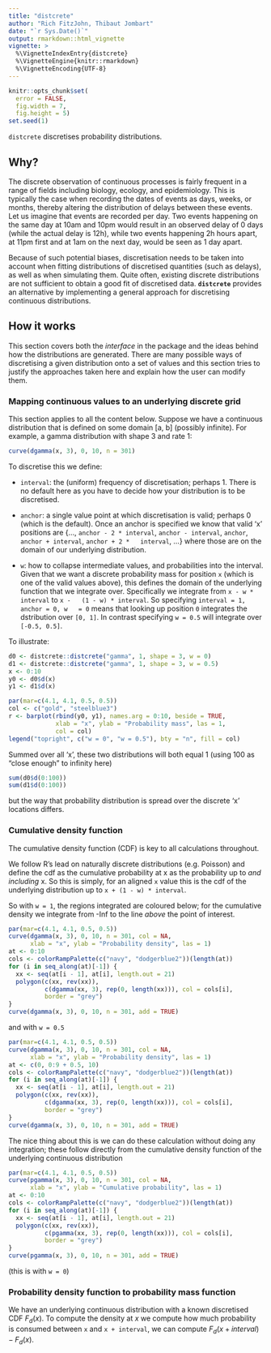 ---
title: "distcrete"
author: "Rich FitzJohn, Thibaut Jombart"
date: "`r Sys.Date()`"
output: rmarkdown::html_vignette
vignette: >
  %\VignetteIndexEntry{distcrete}
  %\VignetteEngine{knitr::rmarkdown}
  %\VignetteEncoding{UTF-8}
---

``` {r echo = FALSE, results = "hide"}
knitr::opts_chunk$set(
  error = FALSE,
  fig.width = 7,
  fig.height = 5)
set.seed(1)
```

`distcrete` discretises probability distributions.

## Why?

The discrete observation of continuous processes is fairly frequent in a
range of fields including biology, ecology, and epidemiology. This is
typically the case when recording the dates of events as days, weeks, or
months, thereby altering the distribution of delays between these events. Let
us imagine that events are recorded per day. Two events happening on the same
day at 10am and 10pm would result in an observed delay of 0 days (while the
actual delay is 12h), while two events happening 2h hours apart, at 11pm
first and at 1am on the next day, would be seen as 1 day apart.


Because of such potential biases, discretisation needs to be taken into
account when fitting distributions of discretised quantities (such as
delays), as well as when simulating them. Quite often, existing discrete
distributions are not sufficient to obtain a good fit of discretised
data. **`distcrete`** provides an alternative by implementing a general
approach for discretising continuous distributions.


## How it works

This section covers both the _interface_ in the package and the
ideas behind how the distributions are generated.  There are many
possible ways of discretising a given distribution onto a set of
values and this section tries to justify the approaches taken here
and explain how the user can modify them.

### Mapping continuous values to an underlying discrete grid

This section applies to all the content below.  Suppose we have a
continuous distribution that is defined on some domain [a, b]
(possibly infinite).  For example, a gamma distribution with shape
3 and rate 1:
``` {r }
curve(dgamma(x, 3), 0, 10, n = 301)
```

To discretise this we define:

* `interval`: the (uniform) frequency of discretisation; perhaps 1.
  There is no default here as you have to decide how your
  distribution is to be discretised.

* `anchor`: a single value point at which discretisation is valid;
  perhaps 0 (which is the default).  Once an anchor is specified we
  know that valid 'x' positions are {..., `anchor - 2 * interval`,
  `anchor - interval`, `anchor`, `anchor + interval`, `anchor + 2 *
  interval`, ...} where those are on the domain of our underlying
  distribution.

* `w`: how to collapse intermediate values, and probabilities into
  the interval.  Given that we want a discrete probability mass for
  position `x` (which is one of the valid values above), this
  defines the domain of the underlying function that we integrate
  over.  Specifically we integrate from `x - w * interval` to `x -
  (1 - w) * interval`.  So specifying `interval = 1, anchor = 0, w
  = 0` means that looking up position `0` integrates the
  dstribution over `[0, 1]`.  In contrast specifying `w = 0.5` will
  integrate over `[-0.5, 0.5]`.

To illustrate:
``` {r }
d0 <- distcrete::distcrete("gamma", 1, shape = 3, w = 0)
d1 <- distcrete::distcrete("gamma", 1, shape = 3, w = 0.5)
x <- 0:10
y0 <- d0$d(x)
y1 <- d1$d(x)

par(mar=c(4.1, 4.1, 0.5, 0.5))
col <- c("gold", "steelblue3")
r <- barplot(rbind(y0, y1), names.arg = 0:10, beside = TRUE,
             xlab = "x", ylab = "Probability mass", las = 1,
             col = col)
legend("topright", c("w = 0", "w = 0.5"), bty = "n", fill = col)
```

Summed over all 'x', these two distributions will both equal 1
(using 100 as "close enough" to infinity here)
``` {r }
sum(d0$d(0:100))
sum(d1$d(0:100))
```

but the way that probability distribution is spread over the
discrete 'x' locations differs.

### Cumulative density function

The cumulative density function (CDF) is key to all calculations
throughout.

We follow R's lead on naturally discrete distributions
(e.g. Poisson) and define the cdf as the cumulative probability at
x as the probability up to *and including* x.  So this is simply,
for an aligned `x` value this is the cdf of the underlying
distribution up to `x + (1 - w) * interval`.

So with `w = 1`, the regions integrated are coloured below; for the
cumulative density we integrate from -Inf to the line *above* the
point of interest.

``` {r echo = FALSE}
par(mar=c(4.1, 4.1, 0.5, 0.5))
curve(dgamma(x, 3), 0, 10, n = 301, col = NA,
      xlab = "x", ylab = "Probability density", las = 1)
at <- 0:10
cols <- colorRampPalette(c("navy", "dodgerblue2"))(length(at))
for (i in seq_along(at)[-1]) {
  xx <- seq(at[i - 1], at[i], length.out = 21)
  polygon(c(xx, rev(xx)),
          c(dgamma(xx, 3), rep(0, length(xx))), col = cols[i],
          border = "grey")
}
curve(dgamma(x, 3), 0, 10, n = 301, add = TRUE)
```

and with `w = 0.5`
``` {r echo = FALSE}
par(mar=c(4.1, 4.1, 0.5, 0.5))
curve(dgamma(x, 3), 0, 10, n = 301, col = NA,
      xlab = "x", ylab = "Probability density", las = 1)
at <- c(0, 0:9 + 0.5, 10)
cols <- colorRampPalette(c("navy", "dodgerblue2"))(length(at))
for (i in seq_along(at)[-1]) {
  xx <- seq(at[i - 1], at[i], length.out = 21)
  polygon(c(xx, rev(xx)),
          c(dgamma(xx, 3), rep(0, length(xx))), col = cols[i],
          border = "grey")
}
curve(dgamma(x, 3), 0, 10, n = 301, add = TRUE)
```

The nice thing about this is we can do these calculation without
doing any integration; these follow directly from the cumulative
density function of the underlying continuous distribution

``` {r }
par(mar=c(4.1, 4.1, 0.5, 0.5))
curve(pgamma(x, 3), 0, 10, n = 301, col = NA,
      xlab = "x", ylab = "Cumulative probability", las = 1)
at <- 0:10
cols <- colorRampPalette(c("navy", "dodgerblue2"))(length(at))
for (i in seq_along(at)[-1]) {
  xx <- seq(at[i - 1], at[i], length.out = 21)
  polygon(c(xx, rev(xx)),
          c(pgamma(xx, 3), rep(0, length(xx))), col = cols[i],
          border = "grey")
}
curve(pgamma(x, 3), 0, 10, n = 301, add = TRUE)
```

(this is with `w = 0`)

### Probability density function to probability mass function

We have an underlying continuous distribution with a known
discretised CDF $F_d(x)$.  To compute the density at $x$ we compute
how much probability is consumed between `x` and `x + interval`, we
can compute $F_d(x + interval) - F_d(x)$.
